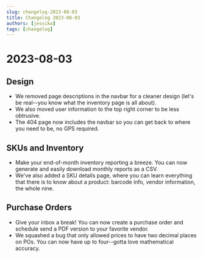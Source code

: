```yaml
---
slug: changelog-2023-08-03
title: Changelog 2023-08-03
authors: [jessika]
tags: [changelog]
---
```

# 2023-08-03

## Design
* We removed page descriptions in the navbar for a cleaner design (let's be real--you know what the inventory page is all about).
* We also moved user information to the top right corner to be less obtrusive.
* The 404 page now includes the navbar so you can get back to where you need to be, no GPS required.

## SKUs and Inventory
* Make your end-of-month inventory reporting a breeze. You can now generate and easily download monthly reports as a CSV.
* We've also added a SKU details page, where you can learn everything that there is to know about a product: barcode info, vendor information, the whole nine.

## Purchase Orders
* Give your inbox a break! You can now create a purchase order and schedule send a PDF version to your favorite vendor.
* We squashed a bug that only allowed prices to have two decimal places on POs. You can now have up to four--gotta love mathematical accuracy.

